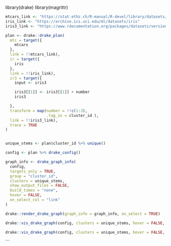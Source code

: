 library(drake)
library(magrittr)

```r
mtcars_link <- "https://stat.ethz.ch/R-manual/R-devel/library/datasets/html/mtcars.html"
iris_link <- "https://archive.ics.uci.edu/ml/datasets/iris"
iris3_link <- "https://www.rdocumentation.org/packages/datasets/versions/3.6.1/topics/iris"

plan <- drake::drake_plan(
  mtc = target({
    mtcars
  },
  link = !!mtcars_link),
  ir = target({
    iris
  },
  link = !!iris_link),
  ir3 = target({
    input <- iris3

    iris3[[1]] <- iris3[[1]] + number
    iris3

  },
  transform = map(number = !!c(1:3),
                  .tag_in = cluster_id ),
  link = !!iris3_link),
  trace = TRUE
)


unique_stems <- plan$cluster_id %>% unique()

config <- plan %>% drake_config()

graph_info <- drake_graph_info(
  config,
  targets_only = TRUE,
  group = "cluster_id",
  clusters = unique_stems,
  show_output_files = FALSE,
  build_times = "none",
  hover = FALSE,
  on_select_col = "link"
)
```
```r
drake::render_drake_graph(graph_info = graph_info, on_select = TRUE)
```

```r
drake::vis_drake_graph(config, clusters = unique_stems, hover = FALSE, on_select_col = "link", on_select = NULL)
```

```r
drake::vis_drake_graph(config, clusters = unique_stems, hover = FALSE, on_select_col = "link", on_select = TRUE)
```
```


